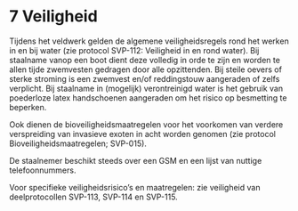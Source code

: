 # 7 Veiligheid

Tijdens het veldwerk gelden de algemene veiligheidsregels rond het werken in en bij water (zie protocol SVP-112: Veiligheid in en rond water). Bij staalname vanop een boot dient deze volledig in orde te zijn en worden te allen tijde zwemvesten gedragen door alle opzittenden. Bij steile oevers of sterke stroming is een zwemvest en/of reddingstouw aangeraden of zelfs verplicht. Bij staalname in (mogelijk) verontreinigd water is het gebruik van poederloze latex handschoenen aangeraden om het risico op besmetting te beperken.

Ook dienen de bioveiligheidsmaatregelen voor het voorkomen van verdere verspreiding van invasieve exoten in acht worden genomen (zie protocol Bioveiligheidsmaatregelen; SVP-015).

De staalnemer beschikt steeds over een GSM en een lijst van nuttige telefoonnummers.

Voor specifieke veiligheidsrisico's en maatregelen: zie veiligheid van deelprotocollen SVP-113, SVP-114 en SVP-115.
